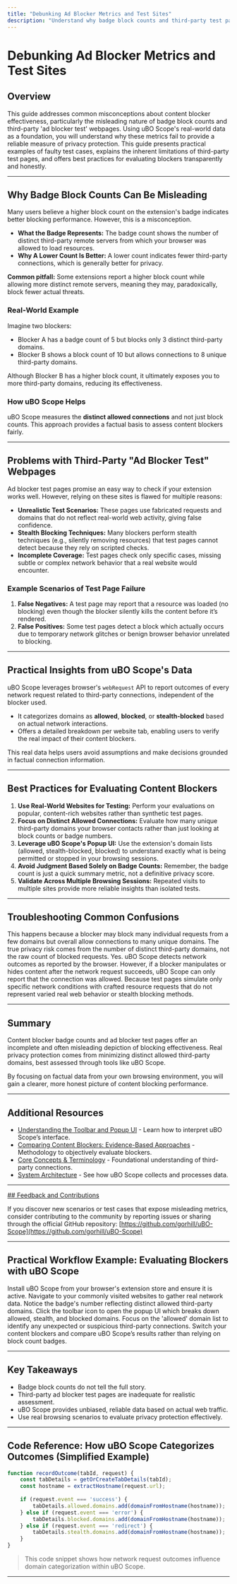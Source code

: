 ```yaml
---
title: "Debunking Ad Blocker Metrics and Test Sites"
description: "Understand why badge block counts and third-party test pages can mislead users, and see how real data from uBO Scope offers clearer insights. Includes examples of faulty test cases and best practices for evaluating blockers honestly."
---
```


# Debunking Ad Blocker Metrics and Test Sites

## Overview

This guide addresses common misconceptions about content blocker effectiveness, particularly the misleading nature of badge block counts and third-party 'ad blocker test' webpages. Using uBO Scope's real-world data as a foundation, you will understand why these metrics fail to provide a reliable measure of privacy protection. This guide presents practical examples of faulty test cases, explains the inherent limitations of third-party test pages, and offers best practices for evaluating blockers transparently and honestly.

---

## Why Badge Block Counts Can Be Misleading

Many users believe a higher block count on the extension's badge indicates better blocking performance. However, this is a misconception.

- **What the Badge Represents:** The badge count shows the number of distinct third-party remote servers from which your browser was allowed to load resources.
- **Why A Lower Count Is Better:** A lower count indicates fewer third-party connections, which is generally better for privacy.

**Common pitfall:** Some extensions report a higher block count while allowing more distinct remote servers, meaning they may, paradoxically, block fewer actual threats.

### Real-World Example

Imagine two blockers:

- Blocker A has a badge count of 5 but blocks only 3 distinct third-party domains.
- Blocker B shows a block count of 10 but allows connections to 8 unique third-party domains.

Although Blocker B has a higher block count, it ultimately exposes you to more third-party domains, reducing its effectiveness.

### How uBO Scope Helps

uBO Scope measures the **distinct allowed connections** and not just block counts. This approach provides a factual basis to assess content blockers fairly.

---

## Problems with Third-Party "Ad Blocker Test" Webpages

Ad blocker test pages promise an easy way to check if your extension works well. However, relying on these sites is flawed for multiple reasons:

- **Unrealistic Test Scenarios:** These pages use fabricated requests and domains that do not reflect real-world web activity, giving false confidence.
- **Stealth Blocking Techniques:** Many blockers perform stealth techniques (e.g., silently removing resources) that test pages cannot detect because they rely on scripted checks.
- **Incomplete Coverage:** Test pages check only specific cases, missing subtle or complex network behavior that a real website would encounter.

### Example Scenarios of Test Page Failure

1. **False Negatives:** A test page may report that a resource was loaded (no blocking) even though the blocker silently kills the content before it’s rendered.
2. **False Positives:** Some test pages detect a block which actually occurs due to temporary network glitches or benign browser behavior unrelated to blocking.

---

## Practical Insights from uBO Scope's Data

uBO Scope leverages browser's `webRequest` API to report outcomes of every network request related to third-party connections, independent of the blocker used.

- It categorizes domains as **allowed**, **blocked**, or **stealth-blocked** based on actual network interactions.
- Offers a detailed breakdown per website tab, enabling users to verify the real impact of their content blockers.

This real data helps users avoid assumptions and make decisions grounded in factual connection information.

---

## Best Practices for Evaluating Content Blockers

1. **Use Real-World Websites for Testing:** Perform your evaluations on popular, content-rich websites rather than synthetic test pages.
2. **Focus on Distinct Allowed Connections:** Evaluate how many unique third-party domains your browser contacts rather than just looking at block counts or badge numbers.
3. **Leverage uBO Scope's Popup UI:** Use the extension's domain lists (allowed, stealth-blocked, blocked) to understand exactly what is being permitted or stopped in your browsing sessions.
4. **Avoid Judgment Based Solely on Badge Counts:** Remember, the badge count is just a quick summary metric, not a definitive privacy score.
5. **Validate Across Multiple Browsing Sessions:** Repeated visits to multiple sites provide more reliable insights than isolated tests.

---

## Troubleshooting Common Confusions

<AccordionGroup title="Common Issues with Ad Blocker Metrics">
<Accordion title="Why does a blocker show many blocked requests but still allow many third-party domains?">
This happens because a blocker may block many individual requests from a few domains but overall allow connections to many unique domains. The true privacy risk comes from the number of distinct third-party domains, not the raw count of blocked requests.
</Accordion>
<Accordion title="Can uBO Scope detect if a blocker silently modifies content without blocking network requests?">
Yes. uBO Scope detects network outcomes as reported by the browser. However, if a blocker manipulates or hides content after the network request succeeds, uBO Scope can only report that the connection was allowed.
</Accordion>
<Accordion title="Why do some ad blocker test pages give inconsistent results compared to real browsing?">
Because test pages simulate only specific network conditions with crafted resource requests that do not represent varied real web behavior or stealth blocking methods.
</Accordion>
</AccordionGroup>

---

## Summary

Content blocker badge counts and ad blocker test pages offer an incomplete and often misleading depiction of blocking effectiveness. Real privacy protection comes from minimizing distinct allowed third-party domains, best assessed through tools like uBO Scope.

By focusing on factual data from your own browsing environment, you will gain a clearer, more honest picture of content blocking performance.

---

## Additional Resources

- [Understanding the Toolbar and Popup UI](/getting-started/first-use-configuration/basic-usage) - Learn how to interpret uBO Scope’s interface.
- [Comparing Content Blockers: Evidence-Based Approaches](/guides/real-world-usage/compare-blockers) - Methodology to objectively evaluate blockers.
- [Core Concepts & Terminology](/overview/introduction-core-concepts/core-concepts-terminology) - Foundational understanding of third-party connections.
- [System Architecture](/overview/architecture-usage/system-architecture) - See how uBO Scope collects and processes data.

---

<u>## Feedback and Contributions</u>

If you discover new scenarios or test cases that expose misleading metrics, consider contributing to the community by reporting issues or sharing through the official GitHub repository: [https://github.com/gorhill/uBO-Scope](https://github.com/gorhill/uBO-Scope)

---

## Practical Workflow Example: Evaluating Blockers with uBO Scope

<Steps>
<Step title="Step 1: Install and Enable uBO Scope">
Install uBO Scope from your browser's extension store and ensure it is active.
</Step>
<Step title="Step 2: Open Popular Websites">
Navigate to your commonly visited websites to gather real network data.
</Step>
<Step title="Step 3: Observe Toolbar Badge Count">
Notice the badge's number reflecting distinct allowed third-party domains.
</Step>
<Step title="Step 4: Open uBO Scope Popup">
Click the toolbar icon to open the popup UI which breaks down allowed, stealth, and blocked domains.
</Step>
<Step title="Step 5: Analyze Allowed Domains">
Focus on the 'allowed' domain list to identify any unexpected or suspicious third-party connections.
</Step>
<Step title="Step 6: Repeat with Different Blockers">
Switch your content blockers and compare uBO Scope’s results rather than relying on block count badges.
</Step>
</Steps>

---

## Key Takeaways

- Badge block counts do not tell the full story.
- Third-party ad blocker test pages are inadequate for realistic assessment.
- uBO Scope provides unbiased, reliable data based on actual web traffic.
- Use real browsing scenarios to evaluate privacy protection effectively.


---

## Code Reference: How uBO Scope Categorizes Outcomes (Simplified Example)

```javascript
function recordOutcome(tabId, request) {
    const tabDetails = getOrCreateTabDetails(tabId);
    const hostname = extractHostname(request.url);
    
    if (request.event === 'success') {
        tabDetails.allowed.domains.add(domainFromHostname(hostname));
    } else if (request.event === 'error') {
        tabDetails.blocked.domains.add(domainFromHostname(hostname));
    } else if (request.event === 'redirect') {
        tabDetails.stealth.domains.add(domainFromHostname(hostname));
    }
}
```

> This code snippet shows how network request outcomes influence domain categorization within uBO Scope.

---